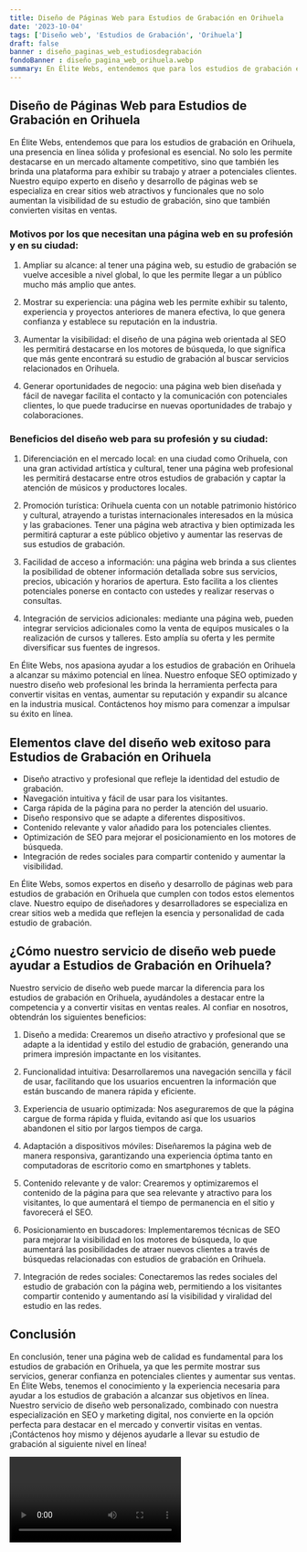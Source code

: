 ```yaml
---
title: Diseño de Páginas Web para Estudios de Grabación en Orihuela
date: '2023-10-04'
tags: ['Diseño web', 'Estudios de Grabación', 'Orihuela']
draft: false
banner : diseño_paginas_web_estudiosdegrabación
fondoBanner : diseño_pagina_web_orihuela.webp
summary: En Élite Webs, entendemos que para los estudios de grabación en Orihuela, una presencia en línea sólida y profesional es esencial. No solo les permite destacarse en un mercado altamente competitivo, sino que también les brinda una plataforma para exhibir su trabajo y atraer a potenciales clientes. Nuestro equipo experto en diseño y desarrollo de páginas web se especializa en crear sitios web atractivos y funcionales que no solo aumentan la visibilidad de su estudio de grabación, sino que también convierten visitas en ventas.
---
```


## Diseño de Páginas Web para Estudios de Grabación en Orihuela

En Élite Webs, entendemos que para los estudios de grabación en Orihuela, una presencia en línea sólida y profesional es esencial. No solo les permite destacarse en un mercado altamente competitivo, sino que también les brinda una plataforma para exhibir su trabajo y atraer a potenciales clientes. Nuestro equipo experto en diseño y desarrollo de páginas web se especializa en crear sitios web atractivos y funcionales que no solo aumentan la visibilidad de su estudio de grabación, sino que también convierten visitas en ventas.

### Motivos por los que necesitan una página web en su profesión y en su ciudad:

1. Ampliar su alcance: al tener una página web, su estudio de grabación se vuelve accesible a nivel global, lo que les permite llegar a un público mucho más amplio que antes.

2. Mostrar su experiencia: una página web les permite exhibir su talento, experiencia y proyectos anteriores de manera efectiva, lo que genera confianza y establece su reputación en la industria.

3. Aumentar la visibilidad: el diseño de una página web orientada al SEO les permitirá destacarse en los motores de búsqueda, lo que significa que más gente encontrará su estudio de grabación al buscar servicios relacionados en Orihuela.

4. Generar oportunidades de negocio: una página web bien diseñada y fácil de navegar facilita el contacto y la comunicación con potenciales clientes, lo que puede traducirse en nuevas oportunidades de trabajo y colaboraciones.

### Beneficios del diseño web para su profesión y su ciudad:

1. Diferenciación en el mercado local: en una ciudad como Orihuela, con una gran actividad artística y cultural, tener una página web profesional les permitirá destacarse entre otros estudios de grabación y captar la atención de músicos y productores locales.

2. Promoción turística: Orihuela cuenta con un notable patrimonio histórico y cultural, atrayendo a turistas internacionales interesados en la música y las grabaciones. Tener una página web atractiva y bien optimizada les permitirá capturar a este público objetivo y aumentar las reservas de sus estudios de grabación.

3. Facilidad de acceso a información: una página web brinda a sus clientes la posibilidad de obtener información detallada sobre sus servicios, precios, ubicación y horarios de apertura. Esto facilita a los clientes potenciales ponerse en contacto con ustedes y realizar reservas o consultas.

4. Integración de servicios adicionales: mediante una página web, pueden integrar servicios adicionales como la venta de equipos musicales o la realización de cursos y talleres. Esto amplía su oferta y les permite diversificar sus fuentes de ingresos.

En Élite Webs, nos apasiona ayudar a los estudios de grabación en Orihuela a alcanzar su máximo potencial en línea. Nuestro enfoque SEO optimizado y nuestro diseño web profesional les brinda la herramienta perfecta para convertir visitas en ventas, aumentar su reputación y expandir su alcance en la industria musical. Contáctenos hoy mismo para comenzar a impulsar su éxito en línea.

<GifSeo />

<Cta />

## Elementos clave del diseño web exitoso para Estudios de Grabación en Orihuela

- Diseño atractivo y profesional que refleje la identidad del estudio de grabación.
- Navegación intuitiva y fácil de usar para los visitantes.
- Carga rápida de la página para no perder la atención del usuario.
- Diseño responsivo que se adapte a diferentes dispositivos.
- Contenido relevante y valor añadido para los potenciales clientes.
- Optimización de SEO para mejorar el posicionamiento en los motores de búsqueda.
- Integración de redes sociales para compartir contenido y aumentar la visibilidad.

En Élite Webs, somos expertos en diseño y desarrollo de páginas web para estudios de grabación en Orihuela que cumplen con todos estos elementos clave. Nuestro equipo de diseñadores y desarrolladores se especializa en crear sitios web a medida que reflejen la esencia y personalidad de cada estudio de grabación.

## ¿Cómo nuestro servicio de diseño web puede ayudar a Estudios de Grabación en Orihuela?

Nuestro servicio de diseño web puede marcar la diferencia para los estudios de grabación en Orihuela, ayudándoles a destacar entre la competencia y a convertir visitas en ventas reales. Al confiar en nosotros, obtendrán los siguientes beneficios:

1. Diseño a medida: Crearemos un diseño atractivo y profesional que se adapte a la identidad y estilo del estudio de grabación, generando una primera impresión impactante en los visitantes.

2. Funcionalidad intuitiva: Desarrollaremos una navegación sencilla y fácil de usar, facilitando que los usuarios encuentren la información que están buscando de manera rápida y eficiente.

3. Experiencia de usuario optimizada: Nos aseguraremos de que la página cargue de forma rápida y fluida, evitando así que los usuarios abandonen el sitio por largos tiempos de carga.

4. Adaptación a dispositivos móviles: Diseñaremos la página web de manera responsiva, garantizando una experiencia óptima tanto en computadoras de escritorio como en smartphones y tablets.

5. Contenido relevante y de valor: Crearemos y optimizaremos el contenido de la página para que sea relevante y atractivo para los visitantes, lo que aumentará el tiempo de permanencia en el sitio y favorecerá el SEO.

6. Posicionamiento en buscadores: Implementaremos técnicas de SEO para mejorar la visibilidad en los motores de búsqueda, lo que aumentará las posibilidades de atraer nuevos clientes a través de búsquedas relacionadas con estudios de grabación en Orihuela.

7. Integración de redes sociales: Conectaremos las redes sociales del estudio de grabación con la página web, permitiendo a los visitantes compartir contenido y aumentando así la visibilidad y viralidad del estudio en las redes.

## Conclusión

En conclusión, tener una página web de calidad es fundamental para los estudios de grabación en Orihuela, ya que les permite mostrar sus servicios, generar confianza en potenciales clientes y aumentar sus ventas. En Élite Webs, tenemos el conocimiento y la experiencia necesaria para ayudar a los estudios de grabación a alcanzar sus objetivos en línea. Nuestro servicio de diseño web personalizado, combinado con nuestra especialización en SEO y marketing digital, nos convierte en la opción perfecta para destacar en el mercado y convertir visitas en ventas. ¡Contáctenos hoy mismo y déjenos ayudarle a llevar su estudio de grabación al siguiente nivel en línea!

<Video />

<CtaBot job='Estudios de Grabación' city='Orihuela'/>

<Gmaps query='Orihuela+españa+maps' />